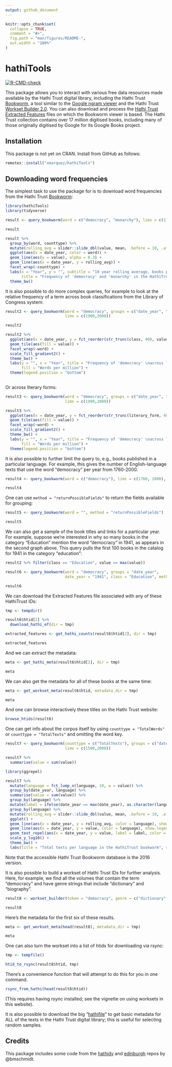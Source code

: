 ```yaml
---
output: github_document
---
```


<!-- README.md is generated from README.Rmd. Please edit that file -->

```r
knitr::opts_chunk$set(
  collapse = TRUE,
  comment = "#>",
  fig.path = "man/figures/README-",
  out.width = "100%"
)
```

# hathiTools

<!-- badges: start -->
[![R-CMD-check](https://github.com/xmarquez/hathiTools/workflows/R-CMD-check/badge.svg)](https://github.com/xmarquez/hathiTools/actions)
<!-- badges: end -->

This package allows you to interact with various free data resources made available by the Hathi Trust digital library, including the Hathi Trust [Bookworm](https://bookworm.htrc.illinois.edu/develop/), a tool similar to the [Google ngram viewer](https://books.google.com/ngrams) and the Hathi Trust [Workset Builder 2.0](https://solr2.htrc.illinois.edu/solr-ef/). You can also download and process the [Hathi Trust Extracted Features](https://analytics.hathitrust.org/datasets) files on which the Bookworm viewer is based. The Hathi Trust collection contains over 17 million digitised books, including many of those originally digitised by Google for its Google Books project. 

## Installation

This package is not yet on CRAN. Install from GitHub as follows:

``` r
remotes::install("xmarquez/hathiTools")
```

## Downloading word frequencies

The simplest task to use the package for is to download word frequencies from the Hathi Trust [Bookworm](https://bookworm.htrc.illinois.edu/develop/):

```r
library(hathiTools)
library(tidyverse)

result <- query_bookworm(word = c("democracy", "monarchy"), lims = c(1760, 2000), counttype = c("WordsPerMillion", "TextPercent"))

result

result %>%
  group_by(word, counttype) %>%
  mutate(rolling_avg = slider::slide_dbl(value, mean, .before = 10, .after = 10)) %>%
  ggplot(aes(x = date_year, color = word)) +
  geom_line(aes(y = value), alpha = 0.3) +
  geom_line(aes(x = date_year, y = rolling_avg)) +
  facet_wrap(~counttype) +
  labs(x = "Year", y = "", subtitle = "10 year rolling average, books published between 1760-2000",
       title = "Frequency of 'democracy' and 'monarchy' in the HathiTrust corpus") +
  theme_bw()

```

It is also possible to do more complex queries, for example to look at the relative frequency of a term across book classifications from the Library of Congress system:

```r
result2 <- query_bookworm(word = "democracy", groups = c("date_year", "class"),
                          lims = c(1900,2000))

result2

result2 %>%
  ggplot(aes(x = date_year, y = fct_reorder(str_trunc(class, 40), value))) +
  geom_tile(aes(fill = value)) +
  facet_wrap(~word) +
  scale_fill_gradient2() +
  theme_bw() +
  labs(y = "", x = "Year", title = "Frequency of 'democracy' \nacross library of congress classifications",
       fill = "Words per million") +
  theme(legend.position = "bottom")
  
```

Or across literary forms:

```r
result3 <- query_bookworm(word = "democracy", groups = c("date_year", "literary_form"),
                          lims = c(1900,2000))

result3 %>%
  ggplot(aes(x = date_year, y = fct_reorder(str_trunc(literary_form, 40), value))) +
  geom_tile(aes(fill = value)) +
  facet_wrap(~word) +
  scale_fill_gradient2() +
  theme_bw() +
  labs(y = "", x = "Year", title = "Frequency of 'democracy' \nacross literary forms",
       fill = "Words per million") +
  theme(legend.position = "bottom")
```

It is also possible to further limit the query to, e.g., books published in a particular language. For example, this gives the number of English-language texts that use the word "democracy" per year from 1760-2000. 

```r
result4 <- query_bookworm(word = c("democracy"), lims = c(1760, 2000), counttype = c("TotalTexts"), language = "English")

result4 
```


One can use `method = "returnPossibleFields"` to return the fields available for grouping:

```r
result5 <- query_bookworm(word = "", method = "returnPossibleFields")

result5
```

We can also get a sample of the book titles and links for a particular year. For example, suppose we're interested in why so many books in the category "Education" mention the word "democracy" in 1941, as appears in the second graph above. This query pulls the first 100 books in the catalog for 1941 in the category "education":

```r

result2 %>% filter(class == "Education", value == max(value))

result6 <- query_bookworm(word = "democracy", groups = "date_year",
                          date_year = "1941", class = "Education", method = "search_results")

result6 
```

We can download the Extracted Features file associated with any of these HathiTrust IDs:

```r

tmp <- tempdir() 

result6$htid[2] %>%
  download_hathi_ef(dir = tmp)

extracted_features <- get_hathi_counts(result6$htid[2], dir = tmp)

extracted_features
```

And we can extract the metadata:

```r
meta <- get_hathi_meta(result6$htid[2], dir = tmp)

meta
```
We can also get the metadata for all of these books at the same time:

```r
meta <- get_workset_meta(result6$htid, metadata_dir = tmp)

meta
```
And one can browse interactively these titles on the Hathi Trust website:

```r
browse_htids(result6)

```

One can get info about the corpus itself by using `counttype = "TotalWords"` or `counttype = "TotalTexts"` and omitting the word key.

```r
result7 <- query_bookworm(counttype = c("TotalTexts"), groups = c("date_year", "language"),
                          lims = c(1500,2000))

result7 %>%
  summarise(value = sum(value))

library(ggrepel)

result7 %>%
  mutate(language = fct_lump_n(language, 10, w = value)) %>%
  group_by(date_year, language) %>%
  summarise(value = sum(value)) %>%
  group_by(language) %>%
  mutate(label = ifelse(date_year == max(date_year), as.character(language), NA_character_)) %>%
  group_by(language) %>%
  mutate(rolling_avg = slider::slide_dbl(value, mean, .before = 10, .after = 10)) %>%
  ggplot() +
  geom_line(aes(x = date_year, y = rolling_avg, color = language), show.legend = FALSE) +
  geom_line(aes(x = date_year, y = value, color = language), show.legend = FALSE, alpha = 0.3) +
  geom_text_repel(aes(x = date_year, y = value, label = label, color = language), show.legend = FALSE) +
  scale_y_log10() +
  theme_bw() +
  labs(title = "Total texts per language in the HathiTrust bookworm", subtitle = "Log scale. Less common languages grouped as 'other'. 10 year rolling average.", x = "Year", y = "")
```

Note that the accessible Hathi Trust Bookworm database is the 2016 version.

It is also possible to build a workset of Hathi Trust IDs for further analysis. Here, for example, we find all the volumes that contain the term "democracy" and have genre strings that include "dictionary" and "biography".

```r
result8 <- workset_builder(token = "democracy", genre = c("dictionary", "biography"))

result8 
```

Here's the metadata for the first six of these results.

```r
meta <- get_workset_meta(head(result8), metadata_dir = tmp) 

meta
```

One can also turn the workset into a list of htids for downloading via rsync:

```r
tmp <- tempfile()

htid_to_rsync(result8$htid, tmp)
```

There's a convenience function that will attempt to do this for you in one command.

```r
rsync_from_hathi(head(result8$htid))
```

(This requires having rsync installed; see the vignette on using worksets in this website).

It is also possible to download the big "[hathifile](https://www.hathitrust.org/hathifiles)" to get basic metadata for ALL of the texts in the Hathi Trust digital library; this is useful for selecting random samples.

## Credits

This package includes some code from the [hathidy](https://github.com/HumanitiesDataAnalysis/hathidy) and [edinburgh](https://github.com/bmschmidt/edinburgh/) repos by @bmschmidt.
